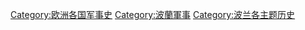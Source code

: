 [[Category:欧洲各国军事史|Category:欧洲各国军事史]]
[[Category:波蘭軍事|Category:波蘭軍事]]
[[Category:波兰各主题历史|Category:波兰各主题历史]]